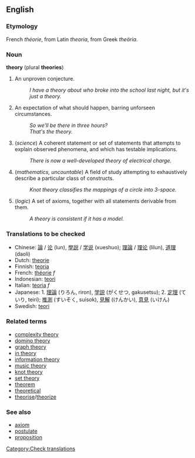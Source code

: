 ==English==

===Etymology===
French ''théorie'', from Latin ''theoria'', from Greek ''theöria''.

===Noun===
'''theory''' (plural '''theories''')

# An unproven conjecture.
#: ''I have a theory about who broke into the school last night, but it's just a theory.''
# An expectation of what should happen, barring unforseen circumstances.
#: ''So we'll be there in three hours?''<br/>
#: ''That's the theory.''
# (''science'')  A coherent statement or set of statements that attempts to explain observed phenomena, and which has testable implications.
#: ''There is now a well-developed theory of electrical charge.''
# (''mathematics, uncountable'') A field of study attempting to exhaustively describe a particular class of constructs. <!-- Not quite broad enough to include "music theory".  Where do we put that? -->
#: ''Knot theory classifies the mappings of a circle into 3-space.''
# (''logic'') A set of axioms, together with all statements derivable from them.
#: ''A theory is consistent if it has a model.''

=== Translations to be checked===
*Chinese: [[論]] / [[论]] (lun), [[學説]] / [[学说]] (xueshuo); [[理論]] / [[理论]] (lilun), [[道理]] (daoli)
*Dutch: [[theorie]]
*Finnish: [[teoria]]
*French: [[théorie]] ''f''
*Indonesian: [[teori]]
*Italian: [[teoria]] ''f''
*Japanese: 1. [[理論]] (りろん, riron), [[学説]] (がくせつ, gakusetsu); 2. [[定理]] (ていり, teiri); [[推測]] (すいそく, suisok), [[見解]] (けんかい), [[意見]] (いけん)
*Swedish: [[teori]]

===Related terms===
*[[complexity theory]]
*[[domino theory]]
*[[graph theory]]
*[[in theory]]
*[[information theory]]
*[[music theory]]
*[[knot theory]]
*[[set theory]]
*[[theorem]]
*[[theoretical]]
*[[theorise]]/[[theorize]]

===See also===
*[[axiom]]
*[[postulate]]
*[[proposition]]

[[Category:Check translations]]